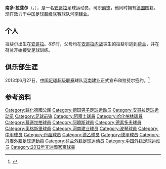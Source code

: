{{noteta|G1=足球}}{{infobox Football biography
| name           = 南多·拉斐尔<br>Nando Rafael
| image          = [[File:Nando_Rafael.JPG|200px]]
| fullname       = Nando Rafael
| birth_date     = {{birth date and age|1984|01|10|df=y}}
| birth_place    = [[安哥拉|安哥拉]][[卢安达|卢安达]]
| height         = {{height|m=1.80}}
| position       = [[前锋_(足球)|前锋]]
| currentclub    = [[河南建业足球俱乐部|河南建业]]
| clubnumber     = 
| youthyears1    = 1994–2001 |youthclubs1 = [[阿贾克斯足球俱乐部|阿贾克斯]]
| years1         = 2001–2002 |clubs1 = [[阿贾克斯足球俱乐部|阿贾克斯]]                 |caps1 = 0  |goals1 = 0
| years2         = 2001–2002 |clubs2 = [[阿贾克斯足球俱乐部|阿贾克斯II]]              |caps2 = 18 |goals2 = 2
| years3         = 2002–2006 |clubs3 = [[柏林赫塔足球俱乐部|柏林赫塔]]                    |caps3 = 70 |goals3 = 16
| years4         = 2006–2008 |clubs4 = [[门兴格拉德巴赫足球俱乐部|门兴格拉德巴赫]]      |caps4 = 45 |goals4 = 9
| years5         = 2008–2010 |clubs5 = [[奥胡斯体操协会俱乐部|奥胡斯]]  |caps5 = 33 |goals5 = 10
| years6         = 2010      |clubs6 = → [[奥格斯堡足球俱乐部|奥格斯堡]] (租借)          |caps6 = 10 |goals6 = 4
| years7         = 2010–2012 |clubs7 = [[奥格斯堡足球俱乐部|奥格斯堡]]                   |caps7 = 33 |goals7 = 16
| years8         = 2012–2013  |clubs8 = [[杜塞尔多夫足球俱乐部|杜塞尔多夫]]            |caps8 = 11|goals8 = 2
| years9         = 2013–   |clubs9 = [[河南建业足球俱乐部|河南建业]]            |caps9 = 15|goals9 = 7
| nationalyears1 = 2005–2006 |nationalteam1 = [[德国21岁以下国家足球队|德国U21]] |nationalcaps1 = 13   |nationalgoals1 = 5
| nationalyears2 = 2012– |nationalteam2 = [[安哥拉国家足球队|安哥拉]] |nationalcaps2 = 3   |nationalgoals2 = 0
| pcupdate       = 2013年11月2日
| ntupdate       = 2013年6月30日
}}
'''南多·拉斐尔'''（{{lang|pt|'''Nando Rafael'''}}，{{bd|1984年|1月10日|catIdx=Rafael, Nando}}），是一名[[安哥拉|安哥拉]]足球运动员，司职[[前锋_(足球)|前锋]]，他同时拥有[[德国|德国]]国籍。现在效力于[[中国足球超级联赛|中国足球超级联赛]]球队[[河南建业|河南建业]]。

==个人==
拉斐尔出生在[[安哥拉|安哥拉]]。8岁时，父母均在[[安哥拉内战|安哥拉内战]]丧生的拉斐尔逃到[[荷兰|荷兰]]，并在荷兰开始接受足球训练。

==俱乐部生涯==
2013年6月27日，[[中国足球超级联赛|中国足球超级联赛]]球队[[河南建业|河南建业]]正式宣布和拉斐尔签约。<ref>{{Cite web |url=http://www.jianyefc.com/article.asp?id=5043 |title=南多.拉斐尔正式签约河南建业 |accessdate=2013-06-30 |archive-date=2013-07-06 |archive-url=https://web.archive.org/web/20130706011320/http://www.jianyefc.com/article.asp?id=5043 |dead-url=yes }}</ref>

==参考资料==
{{reflist}}

{{2013年中甲分类名单河南}}
{{2014年中超分类名单河南}}

{{DEFAULTSORT:Rafael, Nando}}
[[Category:歸化德國公民|Category:歸化德國公民]]
[[Category:德国男子足球运动员|Category:德国男子足球运动员]]
[[Category:安哥拉足球运动员|Category:安哥拉足球运动员]]
[[Category:足球前锋|Category:足球前锋]]
[[Category:阿積士球員|Category:阿積士球員]]
[[Category:哈化柏林球員|Category:哈化柏林球員]]
[[Category:慕遜加柏球員|Category:慕遜加柏球員]]
[[Category:阿曉斯球員|Category:阿曉斯球員]]
[[Category:德素多夫球員|Category:德素多夫球員]]
[[Category:奧格斯堡球員|Category:奧格斯堡球員]]
[[Category:河南建业球员|Category:河南建业球员]]
[[Category:波琴球員|Category:波琴球員]]
[[Category:中甲球员|Category:中甲球员]]
[[Category:丹超球员|Category:丹超球员]]
[[Category:德乙球员|Category:德乙球员]]
[[Category:德甲球员|Category:德甲球员]]
[[Category:丹麥外籍足球運動員|Category:丹麥外籍足球運動員]]
[[Category:荷兰外籍足球运动员|Category:荷兰外籍足球运动员]]
[[Category:中国外籍足球运动员|Category:中国外籍足球运动员]]
[[Category:2012年非洲國家盃球員|Category:2012年非洲國家盃球員]]